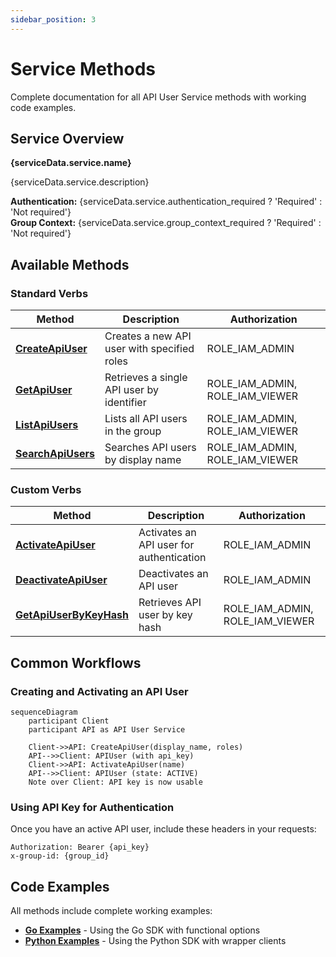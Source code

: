 ```yaml
---
sidebar_position: 3
---
```


# Service Methods

Complete documentation for all API User Service methods with working code examples.


## Service Overview

**{serviceData.service.name}**

{serviceData.service.description}

**Authentication:** {serviceData.service.authentication_required ? 'Required' : 'Not required'}  
**Group Context:** {serviceData.service.group_context_required ? 'Required' : 'Not required'}

## Available Methods

### Standard Verbs

| Method | Description | Authorization |
|--------|-------------|---------------|
| **[CreateApiUser](./create-api-user)** | Creates a new API user with specified roles | ROLE_IAM_ADMIN |
| **[GetApiUser](./get-api-user)** | Retrieves a single API user by identifier | ROLE_IAM_ADMIN, ROLE_IAM_VIEWER |
| **[ListApiUsers](./list-api-users)** | Lists all API users in the group | ROLE_IAM_ADMIN, ROLE_IAM_VIEWER |
| **[SearchApiUsers](./search-api-users)** | Searches API users by display name | ROLE_IAM_ADMIN, ROLE_IAM_VIEWER |

### Custom Verbs

| Method | Description | Authorization |
|--------|-------------|---------------|
| **[ActivateApiUser](./activate-api-user)** | Activates an API user for authentication | ROLE_IAM_ADMIN |
| **[DeactivateApiUser](./deactivate-api-user)** | Deactivates an API user | ROLE_IAM_ADMIN |
| **[GetApiUserByKeyHash](./get-api-user-by-key-hash)** | Retrieves API user by key hash | ROLE_IAM_ADMIN, ROLE_IAM_VIEWER |

## Common Workflows

### Creating and Activating an API User

```mermaid
sequenceDiagram
    participant Client
    participant API as API User Service
    
    Client->>API: CreateApiUser(display_name, roles)
    API-->>Client: APIUser (with api_key)
    Client->>API: ActivateApiUser(name)
    API-->>Client: APIUser (state: ACTIVE)
    Note over Client: API key is now usable
```

### Using API Key for Authentication

Once you have an active API user, include these headers in your requests:

```
Authorization: Bearer {api_key}
x-group-id: {group_id}
```

## Code Examples

All methods include complete working examples:

- **[Go Examples](../examples/go/)** - Using the Go SDK with functional options
- **[Python Examples](../examples/python/)** - Using the Python SDK with wrapper clients
